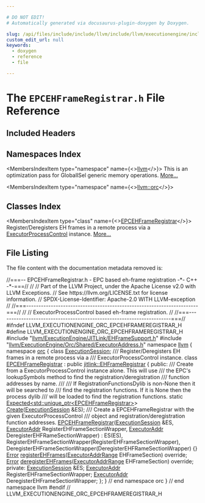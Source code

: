 ```yaml
---

# DO NOT EDIT!
# Automatically generated via docusaurus-plugin-doxygen by Doxygen.

slug: /api/files/include/include/llvm/include/llvm/executionengine/include/llvm/executionengine/orc/epcehframeregistrar-h
custom_edit_url: null
keywords:
  - doxygen
  - reference
  - file

---
```





# The `EPCEHFrameRegistrar.h` File Reference

<DoxygenPage pluginConfig={pluginConfig}>



## Included Headers

<IncludesList>
<IncludesListItem
  filePath="llvm/ExecutionEngine/JITLink/EHFrameSupport.h"
  permalink="/docs/api/files/include/include/llvm/include/llvm/executionengine/include/llvm/executionengine/jitlink/ehframesupport-h"
  isLocal="true" />
<IncludesListItem
  filePath="llvm/ExecutionEngine/Orc/Shared/ExecutorAddress.h"
  permalink="/docs/api/files/include/include/llvm/include/llvm/executionengine/include/llvm/executionengine/orc/include/llvm/executionengine/orc/shared/executoraddress-h"
  isLocal="true" />
</IncludesList>

## Namespaces Index

<MembersIndex>

<MembersIndexItem
  type="namespace"
  name={<><a href="/docs/api/namespaces/llvm">llvm</a></>}>
This is an optimization pass for GlobalISel generic memory operations. <a href="/docs/api/namespaces/llvm/#details">More...</a>
</MembersIndexItem>

<MembersIndexItem
  type="namespace"
  name={<><a href="/docs/api/namespaces/llvm/orc">llvm::orc</a></>}>
</MembersIndexItem>

</MembersIndex>

## Classes Index

<MembersIndex>

<MembersIndexItem
  type="class"
  name={<><a href="/docs/api/classes/llvm/orc/epcehframeregistrar">EPCEHFrameRegistrar</a></>}>
Register/Deregisters EH frames in a remote process via a <a href="/docs/api/classes/llvm/orc/executorprocesscontrol">ExecutorProcessControl</a> instance. <a href="/docs/api/classes/llvm/orc/epcehframeregistrar/#details">More...</a>
</MembersIndexItem>

</MembersIndex>


## File Listing

The file content with the documentation metadata removed is:

<ProgramListing>

<Link id="l00001" /><CodeLine lineNumber="1"><Highlight kind="comment">//===-- EPCEHFrameRegistrar.h - EPC based eh-frame registration -&#42;- C++ -&#42;-===//</Highlight><Highlight kind="normal"></Highlight></CodeLine>
<Link id="l00002" /><CodeLine lineNumber="2"><Highlight kind="normal"></Highlight><Highlight kind="comment">//</Highlight><Highlight kind="normal"></Highlight></CodeLine>
<Link id="l00003" /><CodeLine lineNumber="3"><Highlight kind="normal"></Highlight><Highlight kind="comment">// Part of the LLVM Project, under the Apache License v2.0 with LLVM Exceptions.</Highlight><Highlight kind="normal"></Highlight></CodeLine>
<Link id="l00004" /><CodeLine lineNumber="4"><Highlight kind="normal"></Highlight><Highlight kind="comment">// See https://llvm.org/LICENSE.txt for license information.</Highlight><Highlight kind="normal"></Highlight></CodeLine>
<Link id="l00005" /><CodeLine lineNumber="5"><Highlight kind="normal"></Highlight><Highlight kind="comment">// SPDX-License-Identifier: Apache-2.0 WITH LLVM-exception</Highlight><Highlight kind="normal"></Highlight></CodeLine>
<Link id="l00006" /><CodeLine lineNumber="6"><Highlight kind="normal"></Highlight><Highlight kind="comment">//</Highlight><Highlight kind="normal"></Highlight></CodeLine>
<Link id="l00007" /><CodeLine lineNumber="7"><Highlight kind="normal"></Highlight><Highlight kind="comment">//===----------------------------------------------------------------------===//</Highlight><Highlight kind="normal"></Highlight></CodeLine>
<Link id="l00008" /><CodeLine lineNumber="8"><Highlight kind="normal"></Highlight><Highlight kind="comment">//</Highlight><Highlight kind="normal"></Highlight></CodeLine>
<Link id="l00009" /><CodeLine lineNumber="9"><Highlight kind="normal"></Highlight><Highlight kind="comment">// ExecutorProcessControl based eh-frame registration.</Highlight><Highlight kind="normal"></Highlight></CodeLine>
<Link id="l00010" /><CodeLine lineNumber="10"><Highlight kind="normal"></Highlight><Highlight kind="comment">//</Highlight><Highlight kind="normal"></Highlight></CodeLine>
<Link id="l00011" /><CodeLine lineNumber="11"><Highlight kind="normal"></Highlight><Highlight kind="comment">//===----------------------------------------------------------------------===//</Highlight><Highlight kind="normal"></Highlight></CodeLine>
<Link id="l00012" /><CodeLine lineNumber="12"><Highlight kind="normal"></Highlight></CodeLine>
<Link id="l00013" /><CodeLine lineNumber="13"><Highlight kind="normal"></Highlight><Highlight kind="preprocessor">#ifndef LLVM&#95;EXECUTIONENGINE&#95;ORC&#95;EPCEHFRAMEREGISTRAR&#95;H</Highlight><Highlight kind="normal"></Highlight></CodeLine>
<Link id="l00014" /><CodeLine lineNumber="14"><Highlight kind="normal"></Highlight><Highlight kind="preprocessor">#define LLVM&#95;EXECUTIONENGINE&#95;ORC&#95;EPCEHFRAMEREGISTRAR&#95;H</Highlight><Highlight kind="normal"></Highlight></CodeLine>
<Link id="l00015" /><CodeLine lineNumber="15"><Highlight kind="normal"></Highlight></CodeLine>
<Link id="l00016" /><CodeLine lineNumber="16"><Highlight kind="normal"></Highlight><Highlight kind="preprocessor">#include &quot;<a href="/docs/api/files/include/include/llvm/include/llvm/executionengine/include/llvm/executionengine/jitlink/ehframesupport-h">llvm/ExecutionEngine/JITLink/EHFrameSupport.h</a>&quot;</Highlight><Highlight kind="normal"></Highlight></CodeLine>
<Link id="l00017" /><CodeLine lineNumber="17"><Highlight kind="normal"></Highlight><Highlight kind="preprocessor">#include &quot;<a href="/docs/api/files/include/include/llvm/include/llvm/executionengine/include/llvm/executionengine/orc/include/llvm/executionengine/orc/shared/executoraddress-h">llvm/ExecutionEngine/Orc/Shared/ExecutorAddress.h</a>&quot;</Highlight><Highlight kind="normal"></Highlight></CodeLine>
<Link id="l00018" /><CodeLine lineNumber="18"><Highlight kind="normal"></Highlight></CodeLine>
<Link id="l00019" /><CodeLine lineNumber="19"><Highlight kind="normal"></Highlight><Highlight kind="keyword">namespace </Highlight><Highlight kind="normal"><a href="/docs/api/namespaces/llvm">llvm</a> &#123;</Highlight></CodeLine>
<Link id="l00020" /><CodeLine lineNumber="20"><Highlight kind="normal"></Highlight><Highlight kind="keyword">namespace </Highlight><Highlight kind="normal"><a href="/docs/api/namespaces/llvm/orc">orc</a> &#123;</Highlight></CodeLine>
<Link id="l00021" /><CodeLine lineNumber="21"><Highlight kind="normal"></Highlight></CodeLine>
<Link id="l00022" /><CodeLine lineNumber="22"><Highlight kind="normal"></Highlight><Highlight kind="keyword">class </Highlight><Highlight kind="normal"><a href="/docs/api/classes/llvm/orc/executionsession">ExecutionSession</a>;</Highlight></CodeLine>
<Link id="l00023" /><CodeLine lineNumber="23"><Highlight kind="normal"></Highlight><Highlight kind="comment"></Highlight></CodeLine>
<Link id="l00024" /><CodeLine lineNumber="24"><Highlight kind="comment">/// Register/Deregisters EH frames in a remote process via a</Highlight></CodeLine>
<Link id="l00025" /><CodeLine lineNumber="25"><Highlight kind="comment">/// ExecutorProcessControl instance.</Highlight><Highlight kind="normal"></Highlight></CodeLine>
<Link id="l00026" /><CodeLine lineNumber="26" lineLink="/docs/api/classes/llvm/orc/epcehframeregistrar"><Highlight kind="normal"></Highlight><Highlight kind="keyword">class </Highlight><Highlight kind="normal"><a href="/docs/api/classes/llvm/orc/epcehframeregistrar/#a97f1e87207a344201e6dfaf11a892ef3">EPCEHFrameRegistrar</a> : </Highlight><Highlight kind="keyword">public</Highlight><Highlight kind="normal"> <a href="/docs/api/classes/llvm/jitlink/ehframeregistrar">jitlink::EHFrameRegistrar</a> &#123;</Highlight></CodeLine>
<Link id="l00027" /><CodeLine lineNumber="27"><Highlight kind="normal"></Highlight><Highlight kind="keyword">public</Highlight><Highlight kind="normal">:</Highlight><Highlight kind="comment"></Highlight></CodeLine>
<Link id="l00028" /><CodeLine lineNumber="28"><Highlight kind="comment">  /// Create from a ExecutorProcessControl instance alone. This will use</Highlight></CodeLine>
<Link id="l00029" /><CodeLine lineNumber="29"><Highlight kind="comment">  /// the EPC&#39;s lookupSymbols method to find the registration/deregistration</Highlight></CodeLine>
<Link id="l00030" /><CodeLine lineNumber="30"><Highlight kind="comment">  /// function addresses by name.</Highlight></CodeLine>
<Link id="l00031" /><CodeLine lineNumber="31"><Highlight kind="comment">  ///</Highlight></CodeLine>
<Link id="l00032" /><CodeLine lineNumber="32"><Highlight kind="comment">  /// If RegistrationFunctionsDylib is non-None then it will be searched to</Highlight></CodeLine>
<Link id="l00033" /><CodeLine lineNumber="33"><Highlight kind="comment">  /// find the registration functions. If it is None then the process dylib</Highlight></CodeLine>
<Link id="l00034" /><CodeLine lineNumber="34"><Highlight kind="comment">  /// will be loaded to find the registration functions.</Highlight><Highlight kind="normal"></Highlight></CodeLine>
<Link id="l00035" /><CodeLine lineNumber="35"><Highlight kind="normal">  </Highlight><Highlight kind="keyword">static</Highlight><Highlight kind="normal"> <a href="/docs/api/classes/llvm/expected">Expected&lt;std::unique&#95;ptr&lt;EPCEHFrameRegistrar&gt;</a>&gt;</Highlight></CodeLine>
<Link id="l00036" /><CodeLine lineNumber="36"><Highlight kind="normal">  <a href="/docs/api/classes/llvm/orc/epcehframeregistrar/#a51ea537174eddbd35adc24f8e2388b26">Create</a>(<a href="/docs/api/classes/llvm/orc/executionsession">ExecutionSession</a> &amp;ES);</Highlight></CodeLine>
<Link id="l00037" /><CodeLine lineNumber="37"><Highlight kind="normal"></Highlight><Highlight kind="comment"></Highlight></CodeLine>
<Link id="l00038" /><CodeLine lineNumber="38"><Highlight kind="comment">  /// Create a EPCEHFrameRegistrar with the given ExecutorProcessControl</Highlight></CodeLine>
<Link id="l00039" /><CodeLine lineNumber="39"><Highlight kind="comment">  /// object and registration/deregistration function addresses.</Highlight><Highlight kind="normal"></Highlight></CodeLine>
<Link id="l00040" /><CodeLine lineNumber="40" lineLink="/docs/api/classes/llvm/orc/epcehframeregistrar/#a97f1e87207a344201e6dfaf11a892ef3"><Highlight kind="normal">  <a href="/docs/api/classes/llvm/orc/epcehframeregistrar/#a97f1e87207a344201e6dfaf11a892ef3">EPCEHFrameRegistrar</a>(<a href="/docs/api/classes/llvm/orc/executionsession">ExecutionSession</a> &amp;ES,</Highlight></CodeLine>
<Link id="l00041" /><CodeLine lineNumber="41"><Highlight kind="normal">                      <a href="/docs/api/classes/llvm/orc/executoraddr">ExecutorAddr</a> RegisterEHFrameSectionWrapper,</Highlight></CodeLine>
<Link id="l00042" /><CodeLine lineNumber="42"><Highlight kind="normal">                      <a href="/docs/api/classes/llvm/orc/executoraddr">ExecutorAddr</a> DeregisterEHFRameSectionWrapper)</Highlight></CodeLine>
<Link id="l00043" /><CodeLine lineNumber="43"><Highlight kind="normal">      : ES(ES), RegisterEHFrameSectionWrapper(RegisterEHFrameSectionWrapper),</Highlight></CodeLine>
<Link id="l00044" /><CodeLine lineNumber="44"><Highlight kind="normal">        DeregisterEHFrameSectionWrapper(DeregisterEHFRameSectionWrapper) &#123;&#125;</Highlight></CodeLine>
<Link id="l00045" /><CodeLine lineNumber="45"><Highlight kind="normal"></Highlight></CodeLine>
<Link id="l00046" /><CodeLine lineNumber="46"><Highlight kind="normal">  <a href="/docs/api/classes/llvm/error">Error</a> <a href="/docs/api/classes/llvm/orc/epcehframeregistrar/#aec9f4a5af7ba95e48203991177abbc87">registerEHFrames</a>(<a href="/docs/api/structs/llvm/orc/executoraddrrange">ExecutorAddrRange</a> EHFrameSection) </Highlight><Highlight kind="keyword">override</Highlight><Highlight kind="normal">;</Highlight></CodeLine>
<Link id="l00047" /><CodeLine lineNumber="47"><Highlight kind="normal">  <a href="/docs/api/classes/llvm/error">Error</a> <a href="/docs/api/classes/llvm/orc/epcehframeregistrar/#a922ae542738ce77e483913a9c763e3ba">deregisterEHFrames</a>(<a href="/docs/api/structs/llvm/orc/executoraddrrange">ExecutorAddrRange</a> EHFrameSection) </Highlight><Highlight kind="keyword">override</Highlight><Highlight kind="normal">;</Highlight></CodeLine>
<Link id="l00048" /><CodeLine lineNumber="48"><Highlight kind="normal"></Highlight></CodeLine>
<Link id="l00049" /><CodeLine lineNumber="49"><Highlight kind="normal"></Highlight><Highlight kind="keyword">private</Highlight><Highlight kind="normal">:</Highlight></CodeLine>
<Link id="l00050" /><CodeLine lineNumber="50"><Highlight kind="normal">  <a href="/docs/api/classes/llvm/orc/executionsession">ExecutionSession</a> &amp;ES;</Highlight></CodeLine>
<Link id="l00051" /><CodeLine lineNumber="51"><Highlight kind="normal">  <a href="/docs/api/classes/llvm/orc/executoraddr">ExecutorAddr</a> RegisterEHFrameSectionWrapper;</Highlight></CodeLine>
<Link id="l00052" /><CodeLine lineNumber="52"><Highlight kind="normal">  <a href="/docs/api/classes/llvm/orc/executoraddr">ExecutorAddr</a> DeregisterEHFrameSectionWrapper;</Highlight></CodeLine>
<Link id="l00053" /><CodeLine lineNumber="53"><Highlight kind="normal">&#125;;</Highlight></CodeLine>
<Link id="l00054" /><CodeLine lineNumber="54"><Highlight kind="normal"></Highlight></CodeLine>
<Link id="l00055" /><CodeLine lineNumber="55"><Highlight kind="normal">&#125; </Highlight><Highlight kind="comment">// end namespace orc</Highlight><Highlight kind="normal"></Highlight></CodeLine>
<Link id="l00056" /><CodeLine lineNumber="56"><Highlight kind="normal">&#125; </Highlight><Highlight kind="comment">// end namespace llvm</Highlight><Highlight kind="normal"></Highlight></CodeLine>
<Link id="l00057" /><CodeLine lineNumber="57"><Highlight kind="normal"></Highlight></CodeLine>
<Link id="l00058" /><CodeLine lineNumber="58"><Highlight kind="normal"></Highlight><Highlight kind="preprocessor">#endif </Highlight><Highlight kind="comment">// LLVM&#95;EXECUTIONENGINE&#95;ORC&#95;EPCEHFRAMEREGISTRAR&#95;H</Highlight><Highlight kind="normal"></Highlight></CodeLine>

</ProgramListing>


</DoxygenPage>
